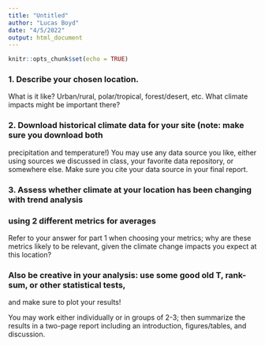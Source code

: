 ```yaml
---
title: "Untitled"
author: "Lucas Boyd"
date: "4/5/2022"
output: html_document
---
```


```r
knitr::opts_chunk$set(echo = TRUE)
```

### 1. Describe your chosen location.
 What is it like? Urban/rural, polar/tropical, forest/desert, etc.
 What climate impacts might be important there?
 
 
### 2. Download historical climate data for your site (note: make sure you download both
precipitation and temperature!)
You may use any data source you like, either using sources we discussed in class, your
favorite data repository, or somewhere else.
Make sure you cite your data source in your final report.


### 3. Assess whether climate at your location has been changing with trend analysis

### using 2 different metrics for averages

Refer to your answer for part 1 when choosing your metrics; why are these metrics likely to
be relevant, given the climate change impacts you expect at this location?

### Also be creative in your analysis: use some good old T, rank-sum, or other statistical tests,
and make sure to plot your results!


You may work either individually or in groups of 2-3; then summarize the results in a two-page
report including an introduction, figures/tables, and discussion.
